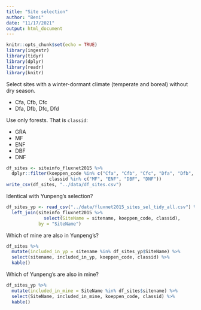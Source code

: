 ```yaml
---
title: "Site selection"
author: "Beni"
date: "11/17/2021"
output: html_document
---
```


```r
knitr::opts_chunk$set(echo = TRUE)
library(ingestr)
library(tidyr)
library(dplyr)
library(readr)
library(knitr)
```

Select sites with a winter-dormant climate (temperate and boreal) without dry season.

- Cfa, Cfb, Cfc
- Dfa, Dfb, Dfc, Dfd

Use only forests. That is `classid`:

- GRA
- MF
- ENF
- DBF
- DNF

```r
df_sites <- siteinfo_fluxnet2015 %>% 
  dplyr::filter(koeppen_code %in% c("Cfa", "Cfb", "Cfc", "Dfa", "Dfb", "Dfc", "Dfd") &
                classid %in% c("MF", "ENF", "DBF", "DNF"))
write_csv(df_sites, "../data/df_sites.csv")
```

Identical with Yunpeng's selection?
```r
df_sites_yp <- read_csv("../data/fluxnet2015_sites_sel_tidy_all.csv") %>% 
  left_join(siteinfo_fluxnet2015 %>% 
              select(SiteName = sitename, koeppen_code, classid),
            by = "SiteName")
```

Which of mine are also in Yunpeng's?
```r
df_sites %>% 
  mutate(included_in_yp = sitename %in% df_sites_yp$SiteName) %>% 
  select(sitename, included_in_yp, koeppen_code, classid) %>% 
  kable()
```



Which of Yunpeng's are also in mine?
```r
df_sites_yp %>% 
  mutate(included_in_mine = SiteName %in% df_sites$sitename) %>% 
  select(SiteName, included_in_mine, koeppen_code, classid) %>% 
  kable()
```


